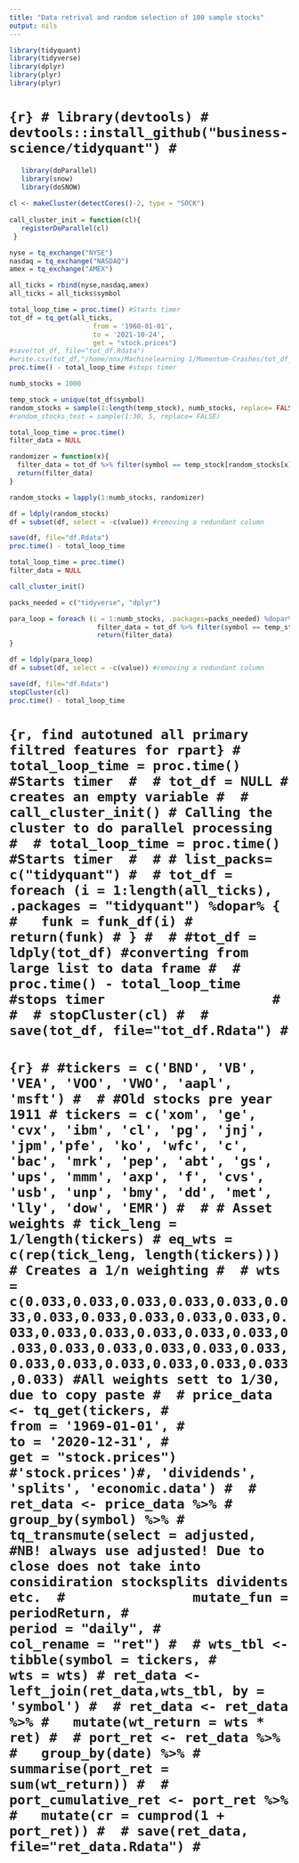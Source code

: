 ```yaml
---
title: "Data retrival and random selection of 100 sample stocks"
output: nils
---
```


```r
library(tidyquant)
library(tidyverse)
library(dplyr)
library(plyr)
library(plyr)
```

# ```{r}
# library(devtools)
# devtools::install_github("business-science/tidyquant")
# ```


```r
   library(doParallel)
   library(snow)
   library(doSNOW)
 
cl <- makeCluster(detectCores()-2, type = "SOCK")
 
call_cluster_init = function(cl){
   registerDoParallel(cl)
 }
```

```r

nyse = tq_exchange("NYSE")
nasdaq = tq_exchange("NASDAQ")
amex = tq_exchange("AMEX")

all_ticks = rbind(nyse,nasdaq,amex) 
all_ticks = all_ticks$symbol
```

```r
total_loop_time = proc.time() #Starts timer 
tot_df = tq_get(all_ticks,
                     from = '1960-01-01',
                     to = '2021-10-24',
                     get = "stock.prices")
#save(tot_df, file="tot_df.Rdata")
#write.csv(tot_df,"/home/nnx/Machinelearning 1/Momentum-Crashes/tot_df_db.csv", row.names = FALSE)
proc.time() - total_loop_time #stops timer     
```


```r
numb_stocks = 1000

temp_stock = unique(tot_df$symbol)
random_stocks = sample(1:length(temp_stock), numb_stocks, replace= FALSE) 
#random_stocks_test = sample(1:30, 5, replace= FALSE)
```


```r
total_loop_time = proc.time()
filter_data = NULL

randomizer = function(x){
  filter_data = tot_df %>% filter(symbol == temp_stock[random_stocks[x]])
  return(filter_data)
}

random_stocks = lapply(1:numb_stocks, randomizer)

df = ldply(random_stocks)
df = subset(df, select = -c(value)) #removing a redundant column

save(df, file="df.Rdata")
proc.time() - total_loop_time
```

```r
total_loop_time = proc.time()
filter_data = NULL

call_cluster_init()

packs_needed = c("tidyverse", "dplyr")

para_loop = foreach (i = 1:numb_stocks, .packages=packs_needed) %dopar% {
                      filter_data = tot_df %>% filter(symbol == temp_stock[random_stocks[i]])
                      return(filter_data)
}

df = ldply(para_loop)
df = subset(df, select = -c(value)) #removing a redundant column

save(df, file="df.Rdata")
stopCluster(cl)
proc.time() - total_loop_time
```








# ```{r, find autotuned all primary filtred features for rpart}
# total_loop_time = proc.time() #Starts timer 
# 
# tot_df = NULL # creates an empty variable
# 
# call_cluster_init() # Calling the cluster to do parallel processing 
# 
# total_loop_time = proc.time() #Starts timer 
# 
# # list_packs= c("tidyquant")
# 
# tot_df = foreach (i = 1:length(all_ticks), .packages = "tidyquant") %dopar% {
#   funk = funk_df(i)
#   return(funk)
# }
# 
# #tot_df = ldply(tot_df) #converting from large list to data frame
# 
# proc.time() - total_loop_time #stops timer                    
# 
# 
# stopCluster(cl)
# 
# save(tot_df, file="tot_df.Rdata")
# ```
   



# ```{r}
# #tickers = c('BND', 'VB', 'VEA', 'VOO', 'VWO', 'aapl', 'msft')
# 
# #Old stocks pre year 1911
# tickers = c('xom', 'ge', 'cvx', 'ibm', 'cl', 'pg', 'jnj', 'jpm','pfe', 'ko', 'wfc', 'c', 'bac', 'mrk', 'pep', 'abt', 'gs', 'ups', 'mmm', 'axp', 'f', 'cvs', 'usb', 'unp', 'bmy', 'dd', 'met', 'lly', 'dow', 'EMR')
# 
# # Asset weights
# tick_leng = 1/length(tickers)
# eq_wts = c(rep(tick_leng, length(tickers))) # Creates a 1/n weighting
# 
# wts = c(0.033,0.033,0.033,0.033,0.033,0.033,0.033,0.033,0.033,0.033,0.033,0.033,0.033,0.033,0.033,0.033,0.033,0.033,0.033,0.033,0.033,0.033,0.033,0.033,0.033,0.033,0.033,0.033,0.033,0.033) #All weights sett to 1/30, due to copy paste
# 
# price_data <- tq_get(tickers,
#                      from = '1969-01-01',
#                      to = '2020-12-31',
#                      get = "stock.prices") #'stock.prices')#, 'dividends', 'splits', 'economic.data')
# 
# ret_data <- price_data %>%
#   group_by(symbol) %>%
#   tq_transmute(select = adjusted, #NB! always use adjusted! Due to close does not take into considiration stocksplits dividents etc. 
#                mutate_fun = periodReturn,
#                period = "daily",
#                col_rename = "ret")
# 
# wts_tbl <- tibble(symbol = tickers,
#                   wts = wts)
# ret_data <- left_join(ret_data,wts_tbl, by = 'symbol')
# 
# ret_data <- ret_data %>%
#   mutate(wt_return = wts * ret)
# 
# port_ret <- ret_data %>%
#   group_by(date) %>%
#   summarise(port_ret = sum(wt_return))
# 
# port_cumulative_ret <- port_ret %>%
#   mutate(cr = cumprod(1 + port_ret))
# 
# save(ret_data, file="ret_data.Rdata")
# ```

